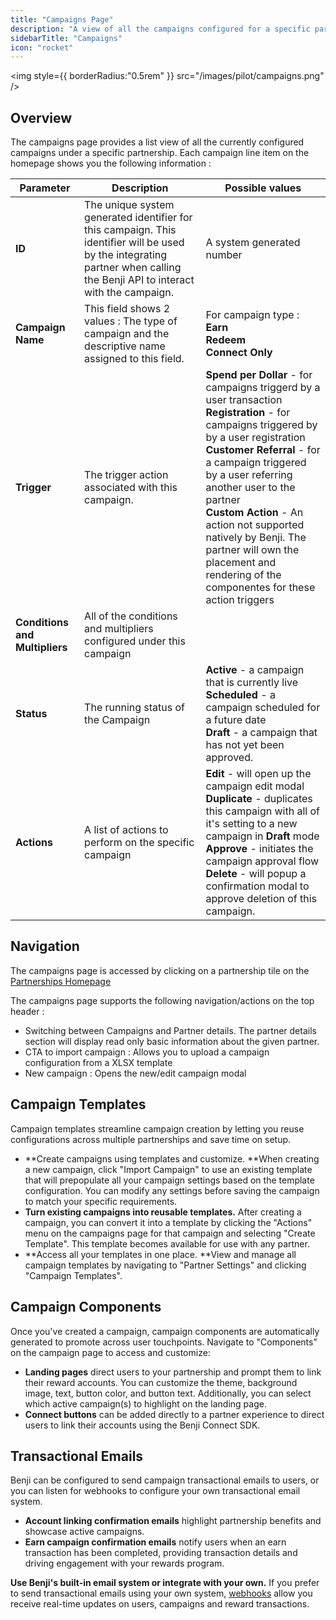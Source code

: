 ```yaml
---
title: "Campaigns Page"
description: "A view of all the campaigns configured for a specific partnership"
sidebarTitle: "Campaigns"
icon: "rocket"
---
```


<img
  style={{ borderRadius:"0.5rem" }}
  src="/images/pilot/campaigns.png"
/>

## Overview

The campaigns page provides a list view of all the currently configured campaigns under a specific partnership. Each campaign line item on the homepage shows you the following information :

| Parameter                      | Description                                                                                                                                                                 | Possible values                                                                                                                                                                                                                                                                                                                                                                                                             |
| ------------------------------ | --------------------------------------------------------------------------------------------------------------------------------------------------------------------------- | --------------------------------------------------------------------------------------------------------------------------------------------------------------------------------------------------------------------------------------------------------------------------------------------------------------------------------------------------------------------------------------------------------------------------- |
| **ID**                         | The unique system generated identifier for this campaign. This identifier will be used by the integrating partner when calling the Benji API to interact with the campaign. | A system generated number                                                                                                                                                                                                                                                                                                                                                                                                   |
| **Campaign Name**              | This field shows 2 values : The type of campaign and the descriptive name assigned to this field.                                                                           | For campaign type : <br /> **Earn** <br /> **Redeem** <br /> **Connect Only**                                                                                                                                                                                                                                                                                                                                               |
| **Trigger**                    | The trigger action associated with this campaign.                                                                                                                           | **Spend per Dollar** - for campaigns triggerd by a user transaction <br /> **Registration** - for campaigns triggered by by a user registration <br /> **Customer Referral** - for a campaign triggered by a user referring another user to the partner <br /> **Custom Action** - An action not supported natively by Benji. The partner will own the placement and rendering of the componentes for these action triggers |
| **Conditions and Multipliers** | All of the conditions and multipliers configured under this campaign                                                                                                        |                                                                                                                                                                                                                                                                                                                                                                                                                             |
| **Status**                     | The running status of the Campaign                                                                                                                                          | **Active** - a campaign that is currently live <br /> **Scheduled** - a campaign scheduled for a future date <br /> **Draft** - a campaign that has not yet been approved.                                                                                                                                                                                                                                                  |
| **Actions**                    | A list of actions to perform on the specific campaign                                                                                                                       | **Edit** - will open up the campaign edit modal <br /> **Duplicate** - duplicates this campaign with all of it's setting to a new campaign in **Draft** mode <br /> **Approve** - initiates the campaign approval flow <br /> **Delete** - will popup a confirmation modal to approve deletion of this campaign.                                                                                                            |

## Navigation

The campaigns page is accessed by clicking on a partnership tile on the [Partnerships Homepage](/pilot/partnerships)

The campaigns page supports the following navigation/actions on the top header :

- Switching between Campaigns and Partner details. The partner details section will display read only basic information about the given partner.
- CTA to import campaign : Allows you to upload a campaign configuration from a XLSX template
- New campaign : Opens the new/edit campaign modal

## Campaign Templates

Campaign templates streamline campaign creation by letting you reuse configurations across multiple partnerships and save time on setup.

- **Create campaigns using templates and customize. **When creating a new campaign, click "Import Campaign" to use an existing template that will prepopulate all your campaign settings based on the template configuration. You can modify any settings before saving the campaign to match your specific requirements.
- **Turn existing campaigns into reusable templates.** After creating a campaign, you can convert it into a template by clicking the "Actions" menu on the campaigns page for that campaign and selecting "Create Template". This template becomes available for use with any partner.
- **Access all your templates in one place. **View and manage all campaign templates by navigating to "Partner Settings" and clicking "Campaign Templates".

## Campaign Components

Once you've created a campaign, campaign components are automatically generated to promote across user touchpoints. Navigate to "Components" on the campaign page to access and customize:

- **Landing pages** direct users to your partnership and prompt them to link their reward accounts. You can customize the theme, background image, text, button color, and button text. Additionally, you can select which active campaign(s) to highlight on the landing page.
- **Connect buttons** can be added directly to a partner experience to direct users to link their accounts using the Benji Connect SDK.

## Transactional Emails

Benji can be configured to send campaign transactional emails to users, or you can listen for webhooks to configure your own transactional email system.

- **Account linking confirmation emails** highlight partnership benefits and showcase active campaigns.
- **Earn campaign confirmation emails** notify users when an earn transaction has been completed, providing transaction details and driving engagement with your rewards program.

**Use Benji's built-in email system or integrate with your own.** If you prefer to send transactional emails using your own system, [webhooks](/api-reference/webhooks/overview) allow you receive real-time updates on users, campaigns and reward transactions.